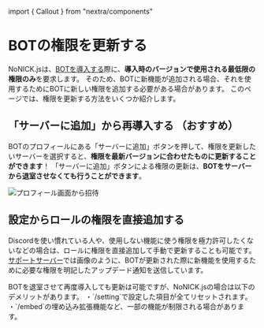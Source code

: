 ﻿import { Callout } from "nextra/components"

# BOTの権限を更新する
NoNICK.jsは、[BOTを導入する](/tutorial/introduction)際に、**導入時のバージョンで使用される最低限の権限のみ**を要求します。
そのため、BOTに新機能が追加される場合、それを使用するためにBOTに新しい権限を追加する必要がある場合があります。
このページでは、権限を更新する方法をいくつか紹介します。

## 「サーバーに追加」から再導入する （おすすめ）
BOTのプロフィールにある「サーバーに追加」ボタンを押して、権限を更新したいサーバーを選択すると、**権限を最新バージョンに合わせたものに更新することができます**！
「サーバーに追加」ボタンによる権限の更新は、**BOTをサーバーから退室させなくても行うことができます**。

![プロフィール画面から招待](/docs/tutorial/update-bot-permission/invite_by_profile.png)

## 設定からロールの権限を直接追加する
Discordを使い慣れている人や、使用しない機能に使う権限を極力許可したくないなどの場合は、ロールに権限を直接追加して手動で更新することも可能です。
[サポートサーバー](https://discord.gg/q4FcBm2P42)では画像のように、BOTが更新された際に新機能を使用するために必要な権限を明記したアップデード通知を送信しています。

<Callout>
  BOTを退室させて再度導入しても更新は可能ですが、NoNICK.jsの場合は以下のデメリットがあります。  
  ・`/setting`で設定した項目が全てリセットされます。  
  ・`/embed`の埋め込み拡張機能など、一部の機能が制限される場合があります。
</Callout>
